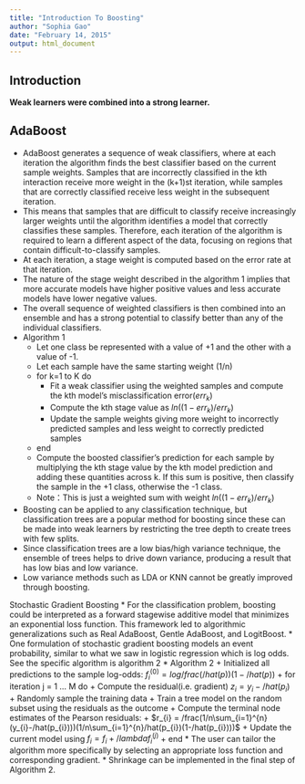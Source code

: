 ```yaml
---
title: "Introduction To Boosting"
author: "Sophia Gao"
date: "February 14, 2015"
output: html_document
---
```


## Introduction
**Weak learners were combined into a strong learner.**

## AdaBoost
* AdaBoost generates a sequence of weak classifiers, where at each iteration the algorithm finds the best classifier based on the current sample weights. Samples that are incorrectly classified in the kth interaction receive more weight in the (k+1)st iteration, while samples that are correctly classified receive less weight in the subsequent iteration.
* This means that samples that are difficult to classify receive increasingly larger weights until the algorithm identifies a model that correctly classifies these samples. Therefore, each iteration of the algorithm is required to learn a different aspect of the data, focusing on regions that contain difficult-to-classify samples. 
* At each iteration, a stage weight is computed based on the error rate at that iteration. 
* The nature of the stage weight described in the algorithm 1 implies that more accurate models have higher positive values and less accurate models have lower negative values. 
* The overall sequence of weighted classifiers is then combined into an ensemble and has a strong potential to classify better than any of the individual classifiers.
* Algorithm 1
    + Let one class be represented with a value of +1 and the other with a value of -1.
    + Let each sample have the same starting weight (1/n)
    + for k=1 to K do
        + Fit a weak classifier using the weighted samples and compute the kth model's misclassification error($err_{k}$)
        + Compute the kth stage value as $ln((1-err_{k})/err_{k})$
        + Update the sample weights giving more weight to incorrectly predicted samples and less weight to correctly predicted samples
    + end
    + Compute the boosted classifier's prediction for each sample by multiplying the kth stage value by the kth model prediction and adding these quantities across k. If this sum is positive, then classify the sample in the +1 class, otherwise the -1 class.
    + Note：This is just a weighted sum with weight $ln((1-err_{k})/err_{k})$
* Boosting can be applied to any classification technique, but classification trees are a popular method for boosting since these can be made into weak learners by restricting the tree depth to create trees with few splits. 
* Since classification trees are a low bias/high variance technique, the ensemble of trees helps to drive down variance, producing a result that has low bias and low variance. 
* Low variance methods such as LDA or KNN cannot be greatly improved through boosting. 

Stochastic Gradient Boosting
* For the classification problem, boosting could be interpreted as a forward stagewise additive model that minimizes an exponential loss function. This framework led to algorithmic generalizations such as Real AdaBoost, Gentle AdaBoost, and LogitBoost. 
* One formulation of stochastic gradient boosting models an event probability, similar to what we saw in logistic regression which is log odds. See the specific algorithm is algorithm 2
* Algorithm 2
    + Initialized all predictions to the sample log-odds: $f_{i}^{(0)} = log/frac(/hat(p))(1-/hat(p))$
    + for iteration j = 1 ... M do
        + Compute the residual(i.e. gradient) $z_{i} = y_{i} - /hat(p_{i})$
        + Randomly sample the training data
        + Train a tree model on the random subset using the residuals as the outcome
        + Compute the terminal node estimates of the Pearson residuals:
            + $r_{i} = /frac(1/n\sum_{i=1}^{n}(y_{i}-/hat(p_{i})))(1/n\sum_{i=1}^{n}/hat(p_{i})(1-/hat(p_{i})))$
        + Update the current model using $f_{i} = f_{i} + /lambda f_{i}^{(j)}$
    + end
* The user can tailor the algorithm more specifically by selecting an appropriate loss function and corresponding gradient. 
* Shrinkage can be implemented in the final step of Algorithm 2. 
